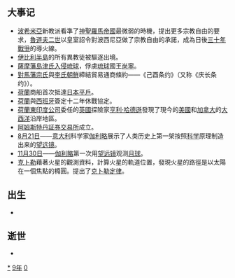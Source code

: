 {{yearTOC|1609|明'''[[万历|万历]]三十七年'''；越南莫朝'''[[乾统_(莫敬恭)|乾统]]十七年'''，后黎朝'''[[弘定|弘定]]十年'''；日本'''[[慶長|慶長]]十四年'''}}
== 大事记 ==
*[[波希米亞|波希米亞]]新教派看準了[[神聖羅馬帝國|神聖羅馬帝國]]最微弱的時機，提出更多宗教自由的要求，[[魯道夫二世_(神聖羅馬帝國)|魯道夫二世]]以皇室詔令對波西尼亞做了宗教自由的承諾，成為日後[[三十年戰爭|三十年戰爭]]的導火線。
*[[伊比利半島|伊比利半島]]的所有異教徒被驅逐出境。
*[[薩摩藩|薩摩藩]][[島津氏|島津氏]][[慶長琉球之役|入侵琉球]]，俘虜[[琉球國|琉球]]國王[[尚寧王|尚寧]]。
*[[對馬藩|對馬藩]][[宗氏|宗氏]]與[[李氏朝鮮|李氏朝鮮]]締結貿易通商條約——《己酉条约》（又称《庆长条约》）。
*[[荷蘭|荷蘭]]商船首次抵達[[日本|日本]][[平戶|平戶]]。
*[[荷蘭|荷蘭]]與[[西班牙|西班牙]]簽定十二年休戰協定。
*[[荷蘭東印度公司|荷蘭東印度公司]]委任的[[英國|英國]]探險家[[亨利·哈德遜|亨利·哈德遜]]發現了現今的[[美國|美國]]和[[加拿大|加拿大]]的[[大西洋|大西洋]]沿岸地區。
*[[阿姆斯特丹証券交易所|阿姆斯特丹証券交易所]]成立。
*[[8月21日|8月21日]]——[[意大利|意大利]]科学家[[伽利略·伽利莱|伽利略]]展示了人类历史上第一架按照[[科学|科学]]原理制造出来的[[望远镜|望远镜]]。
*[[11月30日|11月30日]]——[[伽利略·伽利莱|伽利略]]第一次用[[望远镜|望远镜]]观测[[月球|月球]]。
*[[克卜勒|克卜勒]]藉著火星的觀測資料，計算火星的軌道位置，發現火星的路徑是以太陽在一個焦點的橢圓。提出了[[克卜勒定律|克卜勒定律]]。

== 出生 ==
*

== 逝世 ==
{{Wikisource year mention}}
*

[[Category:1609年|*]]
[[Category:1600年代|9年]]
[[Category:17世纪各年|0]]